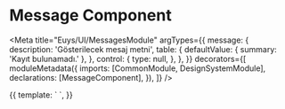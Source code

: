 
# Message Component


<Meta
  title="Euys/UI/MessagesModule"
  argTypes={{
    message: {
      description: 'Gösterilecek mesaj metni',
      table: {
        defaultValue: { summary: 'Kayıt bulunamadı.' },
      },
      control: {
        type: null,
      },
    },
  }}
  decorators={[
    moduleMetadata({
      imports: [CommonModule, DesignSystemModule],
      declarations: [MessageComponent],
    }),
  ]}
/>

<Canvas>
  <Story
    name="Message"
    args={{
      message: 'test',
    }}
  >
    {{
      template: `
        <euys-message message="Örnek bir mesaj">
        </euys-message>
      `,
    }}
  </Story>
</Canvas>

<ArgsTable story="Message" />
